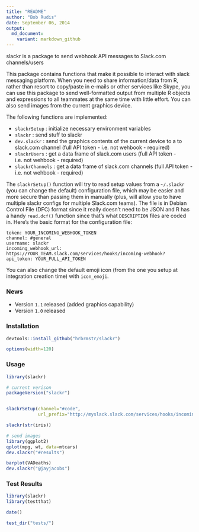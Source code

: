 ```yaml
---
title: "README"
author: "Bob Rudis"
date: September 06, 2014
output:
  md_document:
    variant: markdown_github
---
```


slackr is a package to send webhook API messages to Slack.com channels/users

This package contains functions that make it possible to
interact with slack messaging platform. When you need to share
information/data from R, rather than resort to copy/paste in e-mails
or other services like Skype, you can use this package to send
well-formatted output from multiple R objects and expressions
to all teammates at the same time with little effort. You can also 
send images from the current graphics device.

The following functions are implemented:

- `slackrSetup` : initialize necessary environment variables
- `slackr` : send stuff to slackr
- `dev.slackr` : send the graphics contents of the current device to a to slack.com channel (full API token - i.e. not wehbook - required)
- `slackrUsers` : get a data frame of slack.com users (full API token - i.e. not wehbook - required)
- `slackrChannels` : get a data frame of slack.com channels (full API token - i.e. not wehbook - required)

The `slackrSetup()` function will try to read setup values from a `~/.slackr` (you can change the default) configuration file, which may be 
easier and more secure than passing them in manually (plus, will allow you to have multiple slackr configs for multiple Slack.com teams). The
file is in Debian Control File (DFC) format since it really doesn't need to be JSON and R has a handy `read.dcf()` function since that's 
what `DESCRIPTION` files are coded in. Here's the basic format for the configuration file:

    token: YOUR_INCOMING_WEBHOOK_TOKEN
    channel: #general
    username: slackr
    incoming_webhook_url: https://YOUR_TEAM.slack.com/services/hooks/incoming-webhook?
    api_token: YOUR_FULL_API_TOKEN

You can also change the default emoji icon (from the one you setup at integration creation time) with `icon_emoji`.

### News

- Version `1.1` released (added graphics capability)
- Version `1.0` released

### Installation

```r
devtools::install_github("hrbrmstr/slackr")
```

```r
options(width=120)
```

### Usage

```r
library(slackr)

# current verison
packageVersion("slackr")


slackrSetup(channel="#code", 
            url_prefix="http://myslack.slack.com/services/hooks/incoming-webhook?")

slackr(str(iris))

# send images
library(ggplot2)
qplot(mpg, wt, data=mtcars)
dev.slackr("#results")

barplot(VADeaths)
dev.slackr("@jayjacobs")

```

### Test Results

```r
library(slackr)
library(testthat)

date()

test_dir("tests/")
```

